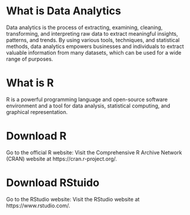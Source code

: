 # What is Data Analytics

Data analytics is the process of extracting, examining, cleaning, transforming, and interpreting raw data to extract meaningful insights, patterns, and trends. By using various tools, techniques, and statistical methods, data analytics empowers businesses and individuals to extract valuable information from many datasets, which can be used for a wide range of purposes.


# What is R
R is a powerful programming language and open-source software environment and a tool for data analysis, statistical computing, and graphical representation.

# Download R
Go to the official R website: Visit the Comprehensive R Archive Network (CRAN) website at https://cran.r-project.org/.

# Download RStuido
Go to the RStudio website: Visit the RStudio website at https://www.rstudio.com/.